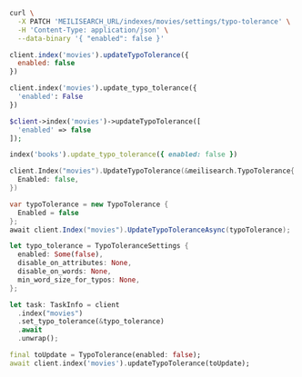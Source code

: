 <CodeGroup>

```bash cURL
curl \
  -X PATCH 'MEILISEARCH_URL/indexes/movies/settings/typo-tolerance' \
  -H 'Content-Type: application/json' \
  --data-binary '{ "enabled": false }'
```

```javascript JS
client.index('movies').updateTypoTolerance({
  enabled: false
})
```

```python Python
client.index('movies').update_typo_tolerance({
  'enabled': False
})
```

```php PHP
$client->index('movies')->updateTypoTolerance([
  'enabled' => false
]);
```

```ruby Ruby
index('books').update_typo_tolerance({ enabled: false })
```

```go Go
client.Index("movies").UpdateTypoTolerance(&meilisearch.TypoTolerance{
  Enabled: false,
})
```

```csharp C#
var typoTolerance = new TypoTolerance {
  Enabled = false
};
await client.Index("movies").UpdateTypoToleranceAsync(typoTolerance);
```

```rust Rust
let typo_tolerance = TypoToleranceSettings {
  enabled: Some(false),
  disable_on_attributes: None,
  disable_on_words: None,
  min_word_size_for_typos: None,
};

let task: TaskInfo = client
  .index("movies")
  .set_typo_tolerance(&typo_tolerance)
  .await
  .unwrap();
```

```dart Dart
final toUpdate = TypoTolerance(enabled: false);
await client.index('movies').updateTypoTolerance(toUpdate);
```
</CodeGroup>